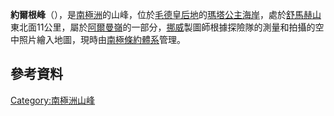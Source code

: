 {{coord|71|52|S|2|36|W|display=title}}

'''約爾根峰'''（{{lang-nn|Nils Jørgennutane}}），是[[南極洲|南極洲]]的山峰，位於[[毛德皇后地|毛德皇后地]]的[[瑪塔公主海岸|瑪塔公主海岸]]，處於[[舒馬赫山|舒馬赫山]]東北面11公里，屬於[[阿爾曼嶺|阿爾曼嶺]]的一部分，[[挪威|挪威]]製圖師根據探險隊的測量和拍攝的空中照片繪入地圖，現時由[[南極條約體系|南極條約體系]]管理。

==參考資料==
{{usgs-gazetteer}}

{{Antarctica-geo-stub}}
[[Category:南極洲山峰|Category:南極洲山峰]]